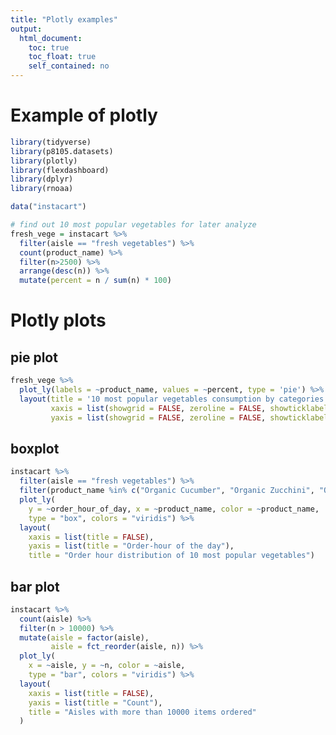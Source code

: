 ```yaml
---
title: "Plotly examples"
output: 
  html_document:
    toc: true
    toc_float: true
    self_contained: no
---
```


# Example of plotly

```r
library(tidyverse)
library(p8105.datasets)
library(plotly)
library(flexdashboard)
library(dplyr)
library(rnoaa)
```

```r
data("instacart")

# find out 10 most popular vegetables for later analyze
fresh_vege = instacart %>% 
  filter(aisle == "fresh vegetables") %>% 
  count(product_name) %>% 
  filter(n>2500) %>% 
  arrange(desc(n)) %>% 
  mutate(percent = n / sum(n) * 100)
```


# Plotly plots

## pie plot


```r
fresh_vege %>% 
  plot_ly(labels = ~product_name, values = ~percent, type = 'pie') %>% 
  layout(title = '10 most popular vegetables consumption by categories',
         xaxis = list(showgrid = FALSE, zeroline = FALSE, showticklabels = FALSE),
         yaxis = list(showgrid = FALSE, zeroline = FALSE, showticklabels = FALSE))
```



## boxplot

```r
instacart %>% 
  filter(aisle == "fresh vegetables") %>% 
  filter(product_name %in% c("Organic Cucumber", "Organic Zucchini", "Organic Yellow Onion", "Organic Garlic", "Asparagus", "Organic Red Onion", "Yellow Onions", "Broccoli Crown", "Red Peppers", "Fresh Cauliflower")) %>%  
  plot_ly(
    y = ~order_hour_of_day, x = ~product_name, color = ~product_name, 
    type = "box", colors = "viridis") %>%
  layout(
    xaxis = list(title = FALSE),
    yaxis = list(title = "Order-hour of the day"),
    title = "Order hour distribution of 10 most popular vegetables")
```

## bar plot

```r
instacart %>% 
  count(aisle) %>% 
  filter(n > 10000) %>% 
  mutate(aisle = factor(aisle),
         aisle = fct_reorder(aisle, n)) %>% 
  plot_ly(
    x = ~aisle, y = ~n, color = ~aisle, 
    type = "bar", colors = "viridis") %>% 
  layout(
    xaxis = list(title = FALSE),
    yaxis = list(title = "Count"),
    title = "Aisles with more than 10000 items ordered"
  )
```


